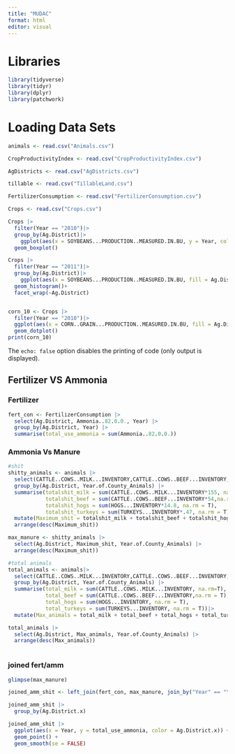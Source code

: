 ```yaml
---
title: "MUDAC"
format: html
editor: visual
---
```

# Libraries
```r
library(tidyverse)
library(tidyr)
library(dplyr)
library(patchwork)
```

# Loading Data Sets
```r

animals <- read.csv("Animals.csv")

CropProductivityIndex <- read.csv("CropProductivityIndex.csv")

AgDistricts <- read.csv("AgDistricts.csv")

tillable <- read.csv("TillableLand.csv")

FertilizerConsumption <- read.csv("FertilizerConsumption.csv")

Crops <- read.csv("Crops.csv")

```

```r

Crops |>
  filter(Year == "2010")|>
  group_by(Ag.District)|>
    ggplot(aes(x = SOYBEANS...PRODUCTION..MEASURED.IN.BU, y = Year, color = Ag.District))+
  geom_boxplot()

Crops |>
  filter(Year == "2011")|>
  group_by(Ag.District)|>
    ggplot(aes(x = SOYBEANS...PRODUCTION..MEASURED.IN.BU, fill = Ag.District))+
  geom_histogram()+
  facet_wrap(~Ag.District)


corn_10 <- Crops |>
  filter(Year == "2010")|>
  ggplot(aes(x = CORN..GRAIN...PRODUCTION..MEASURED.IN.BU, fill = Ag.District))+
  geom_dotplot()
print(corn_10)

```

The `echo: false` option disables the printing of code (only output is displayed).

## Fertilizer VS Ammonia
### Fertilizer
```r

fert_con <- FertilizerConsumption |>
  select(Ag.District, Ammonia..82.0.0., Year) |>
  group_by(Ag.District, Year) |>
  summarise(total_use_ammonia = sum(Ammonia..82.0.0.))
```
### Ammonia Vs Manure
```r
#shit 
shitty_animals <- animals |>
  select(CATTLE..COWS..MILK...INVENTORY,CATTLE..COWS..BEEF...INVENTORY, HOGS...INVENTORY, TURKEYS...INVENTORY, Ag.District, Year.of.County_Animals) |>
  group_by(Ag.District, Year.of.County_Animals) |>
  summarise(totalshit_milk = sum(CATTLE..COWS..MILK...INVENTORY*155, na.rm=T),
            totalshit_beef = sum(CATTLE..COWS..BEEF...INVENTORY*54,na.rm = T),
            totalshit_hogs = sum(HOGS...INVENTORY*14.8, na.rm = T),
            totalshit_turkeys = sum(TURKEYS...INVENTORY*.47, na.rm = T)) |>
  mutate(Maximum_shit = totalshit_milk + totalshit_beef + totalshit_hogs + totalshit_turkeys) |>
  arrange(desc(Maximum_shit))

max_manure <- shitty_animals |>
  select(Ag.District, Maximum_shit, Year.of.County_Animals) |>
  arrange(desc(Maximum_shit))

#total animals
total_animals <- animals|>
  select(CATTLE..COWS..MILK...INVENTORY,CATTLE..COWS..BEEF...INVENTORY, HOGS...INVENTORY, TURKEYS...INVENTORY,Year.of.County_Animals, Ag.District, Year.of.County_Animals) |>
  group_by(Ag.District, Year.of.County_Animals) |>
  summarise(total_milk = sum(CATTLE..COWS..MILK...INVENTORY, na.rm=T),
            total_beef = sum(CATTLE..COWS..BEEF...INVENTORY,na.rm = T),
            total_hogs = sum(HOGS...INVENTORY, na.rm = T),
            total_turkeys = sum(TURKEYS...INVENTORY, na.rm = T))|>
  mutate(Max_animals = total_milk + total_beef + total_hogs + total_turkeys)

total_animals |>
  select(Ag.District, Max_animals, Year.of.County_Animals) |>
  arrange(desc(Max_animals))
                                                  
```
### joined fert/amm
```r
glimpse(max_manure)

joined_amm_shit <- left_join(fert_con, max_manure, join_by("Year" == "Year.of.County_Animals")) 

joined_amm_shit |>
  group_by(Ag.District.x)

joined_amm_shit |>
  ggplot(aes(x = Year, y = total_use_ammonia, color = Ag.District.x)) +
  geom_point() +
  geom_smooth(se = FALSE)
```



